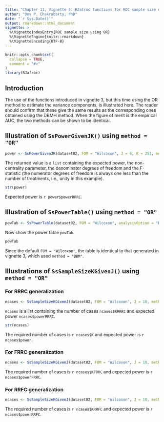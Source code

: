 ```yaml
---
title: "Chapter 11, Vignette 4: RJafroc functions for ROC sample size estimation using OR method"
author: "Dev P. Chakraborty, PhD"
date: "`r Sys.Date()`"
output: rmarkdown::html_document
vignette: >
  %\VignetteIndexEntry{ROC sample size using OR}
  %\VignetteEngine{knitr::rmarkdown}
  %\VignetteEncoding{UTF-8}
---
```


```r
knitr::opts_chunk$set(
  collapse = TRUE,
  comment = "#>"
)
library(RJafroc)
```

## Introduction
The use of the functions introduced in vignette 3, but this time using the OR method to estimate the variance components, is illustrated here. The reader should confirm that these give the same results as the corresponding ones obtained using the DBMH method. When the figure of merit is the empirical AUC, the two methods can be shown to be identical. 

## Illustration of `SsPowerGivenJK()` using `method = "OR"`
```r
power <- SsPowerGivenJK(dataset02, FOM = "Wilcoxon", J = 6, K = 251, method = "OR", analysisOption = "RRRC")
````

The returned value is a `list` containing the expected power, the non-centrality parameter, the denominator degrees of freedom and the F-statistic (the numerator degrees of freedom is always one less than the number of treatments, i.e., unity in this example). 

```r
str(power)
````

Expected power is `r power$powerRRRC`.


## Illustration of `SsPowerTable()` using `method = "OR"`
```r
powTab <- SsPowerTable(dataset02, FOM = "Wilcoxon", analysisOption = "RRRC")
````

Now show the power table `powTab`. 

```r
powTab
````

Since the default `FOM = "Wilcoxon"`, the table is identical to that generated in vignette 3, which used  `method = "DBM"`. 

## Illustrations of `SsSampleSizeKGivenJ()` using `method = "OR"`

### For RRRC generalization
```r
ncases <- SsSampleSizeKGivenJ(dataset02, FOM = "Wilcoxon", J = 10, method = "OR", analysisOption = "RRRC")
````

`ncases` is a list containing the number of cases `ncases$KRRRC` and expected power `ncases$powerRRRC`. 

```r
str(ncases)
````

The required number of cases is `r ncases$K` and expected power is `r ncases$power`.

### For FRRC generalization
```r
ncases <- SsSampleSizeKGivenJ(dataset02, FOM = "Wilcoxon", J = 10, method = "OR", analysisOption = "FRRC")
````

The required number of cases is `r ncases$KFRRC` and expected power is `r ncases$powerFRRC`.

### For RRFC generalization
```r
ncases <- SsSampleSizeKGivenJ(dataset02, FOM = "Wilcoxon", J = 10, method = "OR", analysisOption = "RRFC")
````

The required number of cases is `r ncases$KRRFC` and expected power is `r ncases$powerRRFC`.



